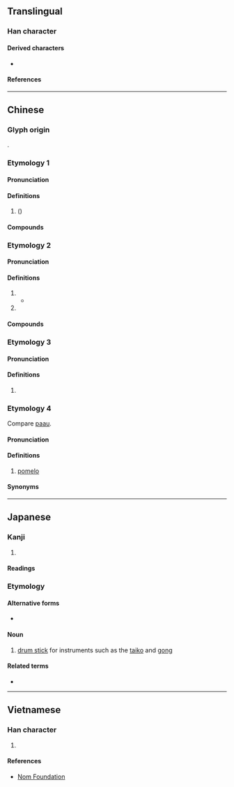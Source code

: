 {{character info}}
==Translingual==

===Han character===
{{Han char|rn=75|rad=木|as=05|sn=9|four=47912|canj=DPRU|ids=⿰木包}}

====Derived characters====
* {{l|mul|[[𩄃]]}}

====References====
{{Han ref|kx=0517.130|dkj=14589|dj=0906.010|hdz=21187.050|uh=67B9}}

----

==Chinese==

===Glyph origin===
{{Han etym}}
{{Han compound|木|包|ls=psc|c1=s|c2=p|t1=tree}}.

===Etymology 1===
{{zh-forms}}

====Pronunciation====
{{zh-pron
|m=bāo
|c=baau1
|mc=2
|oc=n,1
|ma=
|cat=n
}}

====Definitions====
{{zh-hanzi}}

# {{taxlink|Quercus serrata|species}} ({{vern|jolcham oak}})

====Compounds====
{{zh-der|枹木|枹樹|枹櫟}}

===Etymology 2===
{{zh-forms}}

====Pronunciation====
{{zh-pron
|m=fú
|c=fu1,fau4
|mc=3
|oc=1,2
|ma=
|cat=n
}}

====Definitions====
{{zh-hanzi}}

# {{zh-alt-form|桴|[[drumstick]]}}
#* {{zh-x|揚 枹{fú} 兮 拊 鼓，疏緩 節 兮 安 歌。|ref=Chuci}}
# {{zh-used in|枹薊}}

====Compounds====
{{zh-der|枹鼓}}

===Etymology 3===

====Pronunciation====
{{zh-pron
|m=fú
|mc=1
|oc=n,3
|ma=
|cat=pn
}}

====Definitions====
{{zh-hanzi}}

# {{zh-only|枹罕}}

===Etymology 4===
Compare [[paau]].<!--http://www.ixueshu.com/document/262c9191c5a58763318947a18e7f9386.html-->
{{rfe|zh|which language?}}

====Pronunciation====
{{zh-pron
|mb=
|md=pău
|cat=n
}}
{{rfp|zh}}

====Definitions====
{{zh-hanzi}}

# {{lb|zh|Min Bei|Min Dong}} [[pomelo]]

====Synonyms====
{{zh-dial|柚子}}

----

==Japanese==

===Kanji===
{{ja-kanji|grade=|rs=木05}}

# {{rfdef|ja|sort=木05}}

====Readings====
{{ja-readings
|goon=ひょう, ぶ
|kanon=ふう, ほう
|kanyoon=ふ
|kun=ばち-, おけら, なら
}}

===Etymology===
{{wikipedia|lang=ja|バチ}}
{{ja-kanjitab|ばち|yomi=k}}

====Alternative forms====
* {{ja-l|桴}}

====Noun====
{{ja-noun|ばち|バチ}}

# [[drum stick]] for instruments such as the [[taiko]] and [[gong]]

====Related terms====
* {{ja-r|撥|ばち}}

----

==Vietnamese==

===Han character===
{{vi-readings|rs=木05|reading=phù}}

# {{rfdef|vi|sort=木05}}

====References====
* [http://nomfoundation.org/common/nom_details.php?codepoint=67b9 Nom Foundation]